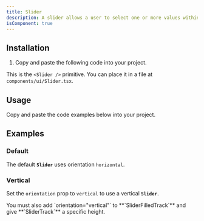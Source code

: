 ```yaml
---
title: Slider
description: A slider allows a user to select one or more values within a range.
isComponent: true
---
```


## Installation

1. Copy and paste the following code into your project.

This is the `<Slider />` primitive. You can place it in a file at `components/ui/Slider.tsx`.

## Usage

Copy and paste the code examples below into your project.

<ComponentSource src="../../packages/ui/src/Slider.tsx" />

## Examples

### Default

The default **`Slider`** uses orientation `horizontal`.

<ComponentExample name="Slider" story="default" />

### Vertical

Set the `orientation` prop to `vertical` to use a vertical **`Slider`**.

<Callout type="important">
  You must also add `orientation="vertical"` to **`SliderFilledTrack`** and give
  **`SliderTrack`** a specific height.
</Callout>

<ComponentExample name="Slider" story="vertical" />
